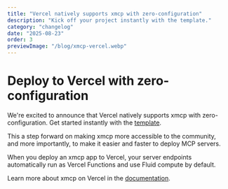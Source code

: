 ```yaml
---
title: "Vercel natively supports xmcp with zero-configuration"
description: "Kick off your project instantly with the template."
category: "changelog"
date: "2025-08-23"
order: 3
previewImage: "/blog/xmcp-vercel.webp"
---
```


# Deploy to Vercel with zero-configuration

We're excited to announce that Vercel natively supports xmcp with zero-configuration. Get started instantly with the [template](https://vercel.com/templates/backend/xmcp-boilerplate).

This a step forward on making xmcp more accessible to the community, and more importantly, to make it easier and faster to deploy MCP servers.

When you deploy an xmcp app to Vercel, your server endpoints automatically run as Vercel Functions and use Fluid compute by default.

Learn more about xmcp on Vercel in the [documentation](https://vercel.com/docs/frameworks/backend/xmcp).
